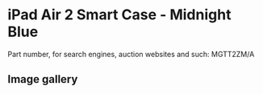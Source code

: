 
# iPad Air 2 Smart Case - Midnight Blue

Part number, for search engines, auction websites and such: MGTT2ZM/A

## Image gallery

<div style={{ width: '100%', maxWidth: '768px' }}>
<GalleryComponent
    images={[
      {
        original: "/everysource/MGTT2.webp",
        thumbnail: "/everypreview/MGTT2.webp",
      },
      {
        original: "/everysource/MGTT2_AV1_GOLD.webp",
        thumbnail: "/everypreview/MGTT2_AV1_GOLD.webp",
      },
      {
        original: "/everysource/MGTT2_AV1_SILVER.webp",
        thumbnail: "/everypreview/MGTT2_AV1_SILVER.webp",
      },
      {
        original: "/everysource/MGTT2_AV1_SPACE_GRAY.webp",
        thumbnail: "/everypreview/MGTT2_AV1_SPACE_GRAY.webp",
      },
      {
        original: "/everysource/MGTT2_AV2.webp",
        thumbnail: "/everypreview/MGTT2_AV2.webp",
      },
      {
        original: "/everysource/MGTT2_AV3.webp",
        thumbnail: "/everypreview/MGTT2_AV3.webp",
      },
      {
        original: "/everysource/MGTT2_AV4.webp",
        thumbnail: "/everypreview/MGTT2_AV4.webp",
      },
      {
        original: "/everysource/MGTT2_AV5.webp",
        thumbnail: "/everypreview/MGTT2_AV5.webp",
      }
    ]}
  />
</div>